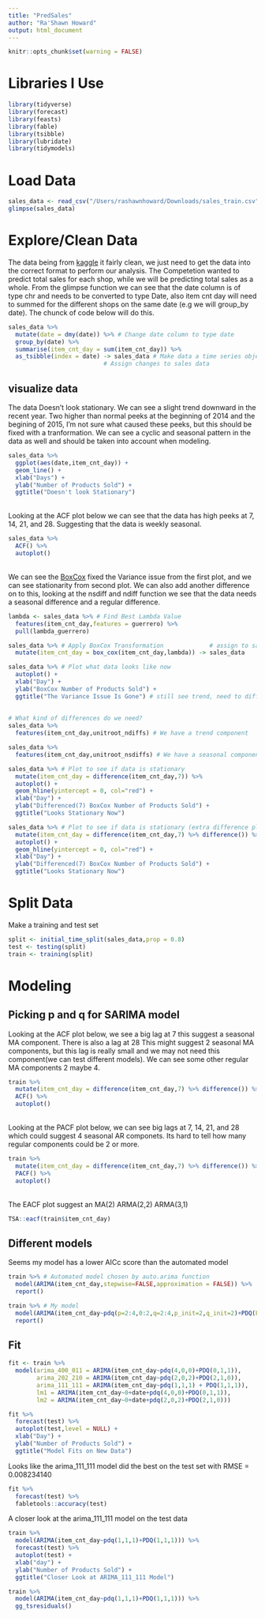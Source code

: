```yaml
---
title: "PredSales"
author: "Ra'Shawn Howard"
output: html_document
---
```


```r
knitr::opts_chunk$set(warning = FALSE)
```

# Libraries I Use
```r
library(tidyverse)
library(forecast)
library(feasts)
library(fable)
library(tsibble)
library(lubridate)
library(tidymodels)
```

# Load Data
```r
sales_data <- read_csv("/Users/rashawnhoward/Downloads/sales_train.csv")
glimpse(sales_data)
```

# Explore/Clean Data
The data being from [kaggle]("https://www.kaggle.com/c/competitive-data-science-predict-future-sales") it fairly clean, we just need to get the data into the correct format to perform our analysis. The Competetion wanted to predict total sales for each shop, while we will be predicting total sales as a whole. From the glimpse function we can see that the date column is of type chr and needs to be converted to type Date, also item cnt day will need to summed for the different shops on the same date (e.g we will group_by date). The chunck of code below will do this.
```r
sales_data %>% 
  mutate(date = dmy(date)) %>% # Change date column to type date
  group_by(date) %>% 
  summarise(item_cnt_day = sum(item_cnt_day)) %>% 
  as_tsibble(index = date) -> sales_data # Make data a time series object (easier to work with)!
                           # Assign changes to sales data
```

## visualize data
The data Doesn't look stationary. We can see a slight trend downward in the recent year. Two higher than normal peeks at the beginning of 2014 and the begining of 2015, I'm not sure what caused these peeks, but this should be fixed with a tranformation. We can see a cyclic and seasonal pattern in the data as well and should be taken into account when modeling.
```r
sales_data %>% 
  ggplot(aes(date,item_cnt_day)) +
  geom_line() +
  xlab("Days") +
  ylab("Number of Products Sold") +
  ggtitle("Doesn't look Stationary")
```
\
Looking at the ACF plot below we can see that the data has high peeks at 7, 14, 21, and 28. Suggesting that the data is weekly seasonal.
```r
sales_data %>% 
  ACF() %>% 
  autoplot()
```
\
We can see the [BoxCox]("https://feasts.tidyverts.org/reference/guerrero.html") fixed the Variance issue from the first plot, and we can see stationarity from second plot. We can also add another difference on to this, looking at the nsdiff and ndiff function we see that the data needs a seasonal difference and a regular difference. 
```r
lambda <- sales_data %>% # Find Best Lambda Value
  features(item_cnt_day,features = guerrero) %>% 
  pull(lambda_guerrero)

sales_data %>% # Apply BoxCox Transformation             # assign to sales data
  mutate(item_cnt_day = box_cox(item_cnt_day,lambda)) -> sales_data

sales_data %>% # Plot what data looks like now
  autoplot() +
  xlab("Day") +
  ylab("BoxCox Number of Products Sold") +
  ggtitle("The Variance Issue Is Gone") # still see trend, need to diffference data
 
  
# What kind of differences do we need?
sales_data %>% 
  features(item_cnt_day,unitroot_ndiffs) # We have a trend component

sales_data %>% 
  features(item_cnt_day,unitroot_nsdiffs) # We have a seasonal component

sales_data %>% # Plot to see if data is stationary
  mutate(item_cnt_day = difference(item_cnt_day,7)) %>% 
  autoplot() + 
  geom_hline(yintercept = 0, col="red") +
  xlab("Day") +
  ylab("Differenced(7) BoxCox Number of Products Sold") +
  ggtitle("Looks Stationary Now")

sales_data %>% # Plot to see if data is stationary (extra difference plot)
  mutate(item_cnt_day = difference(item_cnt_day,7) %>% difference()) %>% 
  autoplot() + 
  geom_hline(yintercept = 0, col="red") +
  xlab("Day") +
  ylab("Differenced(7) BoxCox Number of Products Sold") +
  ggtitle("Looks Stationary Now")
```

# Split Data
Make a training and test set
```r
split <- initial_time_split(sales_data,prop = 0.8)
test <- testing(split)
train <- training(split)
```

# Modeling
## Picking p and q for SARIMA model
Looking at the ACF plot below, we see a big lag at 7 this suggest a seasonal MA component. There is also a lag at 28 This might suggest 2 seasonal MA components, but this lag is really small and we may not need this component(we can test different models). We can see some other regular MA components 2 maybe 4.
```r
train %>% 
  mutate(item_cnt_day = difference(item_cnt_day,7) %>% difference()) %>% 
  ACF() %>% 
  autoplot()
```
\
Looking at the PACF plot below, we can see big lags at 7, 14, 21, and 28 which could suggest 4 seasonal AR componets. Its hard to tell how many regular components could be 2 or more.  
```r
train %>% 
  mutate(item_cnt_day = difference(item_cnt_day,7) %>% difference()) %>% 
  PACF() %>% 
  autoplot()
```
\
The EACF plot suggest an MA(2) ARMA(2,2)  ARMA(3,1)
```r
TSA::eacf(train$item_cnt_day)
```

## Different models
Seems my model has a lower AICc score than the automated model
```r
train %>% # Automated model chosen by auto.arima function
  model(ARIMA(item_cnt_day,stepwise=FALSE,approximation = FALSE)) %>% 
  report()

train %>% # My model
  model(ARIMA(item_cnt_day~pdq(p=2:4,0:2,q=2:4,p_init=2,q_init=2)+PDQ(P=1:4,1,Q=0:2,P_init=1,Q_init=1))) %>% 
  report()
```

## Fit
```r
fit <- train %>% 
  model(arima_400_011 = ARIMA(item_cnt_day~pdq(4,0,0)+PDQ(0,1,1)),
        arima_202_210 = ARIMA(item_cnt_day~pdq(2,0,2)+PDQ(2,1,0)),
        arima_111_111 = ARIMA(item_cnt_day~pdq(1,1,1) + PDQ(1,1,1)),
        lm1 = ARIMA(item_cnt_day~0+date+pdq(4,0,0)+PDQ(0,1,1)),
        lm2 = ARIMA(item_cnt_day~0+date+pdq(2,0,2)+PDQ(2,1,0)))
```

```r
fit %>% 
  forecast(test) %>% 
  autoplot(test,level = NULL) + 
  xlab("Day") +
  ylab("Number of Products Sold") +
  ggtitle("Model Fits on New Data")
```

Looks like the arima_111_111 model did the best on the test set with RMSE = 0.008234140
```r
fit %>% 
  forecast(test) %>% 
  fabletools::accuracy(test)
```

A closer look at the arima_111_111 model on the test data
```r
train %>% 
  model(ARIMA(item_cnt_day~pdq(1,1,1)+PDQ(1,1,1))) %>% 
  forecast(test) %>% 
  autoplot(test) +
  xlab("day") +
  ylab("Number of Products Sold") +
  ggtitle("Closer Look at ARIMA_111_111 Model")
```

```r
train %>% 
  model(ARIMA(item_cnt_day~pdq(1,1,1)+PDQ(1,1,1))) %>% 
  gg_tsresiduals()
```

